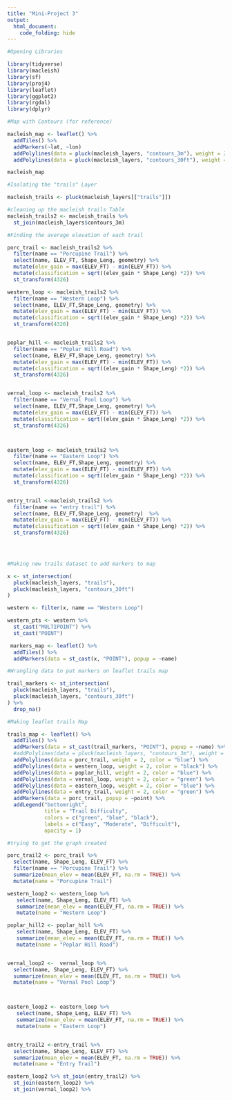 ```yaml
---
title: "Mini-Project 3"
output: 
  html_document:
    code_folding: hide
---
```


```r

#Opening Libraries

library(tidyverse)
library(macleish)
library(sf)
library(proj4)
library(leaflet)
library(ggplot2)
library(rgdal)
library(dplyr)
```

```r

#Map with Contours (for reference)

macleish_map <- leaflet() %>%
  addTiles() %>%
  addMarkers(~lat, ~lon)
  addPolylines(data = pluck(macleish_layers, "contours_3m"), weight = 2) %>%
  addPolylines(data = pluck(macleish_layers, "contours_30ft"), weight = 2, color = "red")

macleish_map
```

```r
#Isolating the "trails" Layer

macleish_trails <- pluck(macleish_layers[["trails"]])
```

```r
#cleaning up the macleish trails Table 
macleish_trails2 <- macleish_trails %>%
  st_join(macleish_layers$contours_3m)

```
  

```r
#Finding the average elevation of each trail

porc_trail <- macleish_trails2 %>%
  filter(name == "Porcupine Trail") %>%
  select(name, ELEV_FT, Shape_Leng, geometry) %>%
  mutate(elev_gain = max(ELEV_FT) - min(ELEV_FT)) %>%
  mutate(classification = sqrt((elev_gain * Shape_Leng) *2)) %>%
  st_transform(4326)

western_loop <- macleish_trails2 %>%
  filter(name == "Western Loop") %>%
  select(name, ELEV_FT,Shape_Leng, geometry) %>%
  mutate(elev_gain = max(ELEV_FT) - min(ELEV_FT)) %>%
  mutate(classification = sqrt((elev_gain * Shape_Leng) *2)) %>%
  st_transform(4326)


poplar_hill <- macleish_trails2 %>%
  filter(name == "Poplar Hill Road") %>%
  select(name, ELEV_FT,Shape_Leng, geometry) %>%
  mutate(elev_gain = max(ELEV_FT) - min(ELEV_FT)) %>%
  mutate(classification = sqrt((elev_gain * Shape_Leng) *2)) %>%
  st_transform(4326)


vernal_loop <- macleish_trails2 %>%
  filter(name == "Vernal Pool Loop") %>%
  select(name, ELEV_FT,Shape_Leng, geometry) %>%
  mutate(elev_gain = max(ELEV_FT) - min(ELEV_FT)) %>%
  mutate(classification = sqrt((elev_gain * Shape_Leng) *2)) %>%
  st_transform(4326)



eastern_loop <- macleish_trails2 %>%
  filter(name == "Eastern Loop") %>%
  select(name, ELEV_FT,Shape_Leng, geometry) %>%
  mutate(elev_gain = max(ELEV_FT) - min(ELEV_FT)) %>%
  mutate(classification = sqrt((elev_gain * Shape_Leng) *2)) %>%
  st_transform(4326)


entry_trail <-macleish_trails2 %>%
  filter(name == "entry trail") %>%
  select(name, ELEV_FT,Shape_Leng, geometry)  %>%
  mutate(elev_gain = max(ELEV_FT) - min(ELEV_FT)) %>%
  mutate(classification = sqrt((elev_gain * Shape_Leng) *2)) %>%
  st_transform(4326)


  
```




```r
#Making new trails dataset to add markers to map

x <- st_intersection(
  pluck(macleish_layers, "trails"), 
  pluck(macleish_layers, "contours_30ft")
)

western <- filter(x, name == "Western Loop")

western_pts <- western %>% 
  st_cast("MULTIPOINT") %>% 
  st_cast("POINT")

 markers_map <- leaflet() %>%
  addTiles() %>%
  addMarkers(data = st_cast(x, "POINT"), popup = ~name)

```

```r
#Wrangling data to put markers on leaflet trails map

trail_markers <- st_intersection(
  pluck(macleish_layers, "trails"), 
  pluck(macleish_layers, "contours_30ft")
) %>%
  drop_na()
```


```r
#Making leaflet trails Map

trails_map <- leaflet() %>%
  addTiles() %>%
  addMarkers(data = st_cast(trail_markers, "POINT"), popup = ~name) %>%
  #addPolylines(data = pluck(macleish_layers, "contours_3m"), weight = 1, color = "red") %>%
  addPolylines(data = porc_trail, weight = 2, color = "blue") %>%
  addPolylines(data = western_loop, weight = 2, color = "black") %>%
  addPolylines(data = poplar_hill, weight = 2, color = "blue") %>%
  addPolylines(data = vernal_loop, weight = 2, color = "green") %>%
  addPolylines(data = eastern_loop, weight = 2, color = "blue") %>%
  addPolylines(data = entry_trail, weight = 2, color = "green") %>%
  addMarkers(data = porc_trail, popup = ~point) %>%
  addLegend("bottomright", 
            title = "Trail Difficulty",
            colors = c("green", "blue", "black"),  
            labels = c("Easy", "Moderate", "Difficult"), 
            opacity = 1) 
```



```r
#trying to get the graph created 

porc_trail2 <- porc_trail %>%
  select(name, Shape_Leng, ELEV_FT) %>%
  filter(name == "Porcupine Trail") %>%
  summarize(mean_elev = mean(ELEV_FT, na.rm = TRUE)) %>%
  mutate(name = "Porcupine Trail")

western_loop2 <- western_loop %>%
   select(name, Shape_Leng, ELEV_FT) %>%
   summarize(mean_elev = mean(ELEV_FT, na.rm = TRUE)) %>%
   mutate(name = "Western Loop") 

poplar_hill2 <- poplar_hill %>%
   select(name, Shape_Leng, ELEV_FT) %>%
   summarize(mean_elev = mean(ELEV_FT, na.rm = TRUE)) %>%
   mutate(name = "Poplar Hill Road") 


vernal_loop2 <-  vernal_loop %>%
  select(name, Shape_Leng, ELEV_FT) %>%
  summarize(mean_elev = mean(ELEV_FT, na.rm = TRUE)) %>%
  mutate(name = "Vernal Pool Loop") 



eastern_loop2 <- eastern_loop %>%
   select(name, Shape_Leng, ELEV_FT) %>%
   summarize(mean_elev = mean(ELEV_FT, na.rm = TRUE)) %>%
   mutate(name = "Eastern Loop") 


entry_trail2 <-entry_trail %>%
  select(name, Shape_Leng, ELEV_FT) %>%
  summarize(mean_elev = mean(ELEV_FT, na.rm = TRUE)) %>%
  mutate(name = "Entry Trail") 

```

```r
eastern_loop2 %>% st_join(entry_trail2) %>%
  st_join(eastern_loop2) %>%
  st_join(vernal_loop2) %>%
  
```








